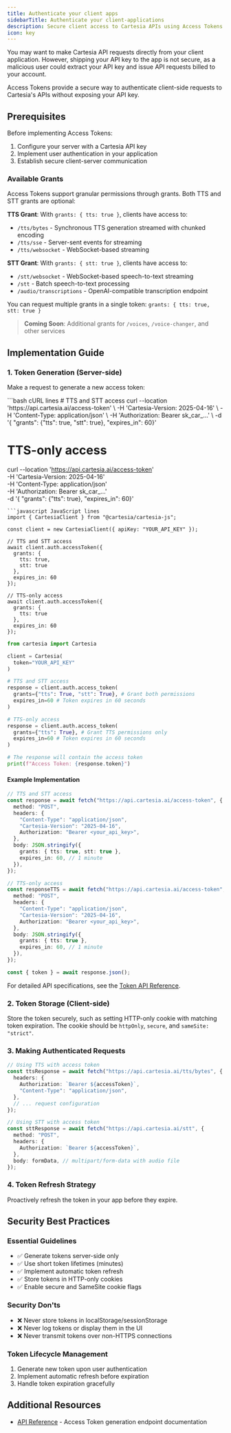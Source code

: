 ---
title: Authenticate your client apps
sidebarTitle: Authenticate your client-applications
description: Secure client access to Cartesia APIs using Access Tokens
icon: key
---
You may want to make Cartesia API requests directly from your client application. However, shipping your API key to the app is not secure, as a malicious user could extract your API key and issue API requests billed to your account.

Access Tokens provide a secure way to authenticate client-side requests to Cartesia's APIs without exposing your API key.

## Prerequisites

Before implementing Access Tokens:

1. Configure your server with a Cartesia API key
2. Implement user authentication in your application
3. Establish secure client-server communication

### Available Grants

Access Tokens support granular permissions through grants. Both TTS and STT grants are optional:

**TTS Grant**: With `grants: { tts: true }`, clients have access to:
- `/tts/bytes` - Synchronous TTS generation streamed with chunked encoding
- `/tts/sse` - Server-sent events for streaming
- `/tts/websocket` - WebSocket-based streaming

**STT Grant**: With `grants: { stt: true }`, clients have access to:
- `/stt/websocket` - WebSocket-based speech-to-text streaming
- `/stt` - Batch speech-to-text processing
- `/audio/transcriptions` - OpenAI-compatible transcription endpoint

You can request multiple grants in a single token: `grants: { tts: true, stt: true }`

> **Coming Soon**: Additional grants for `/voices`, `/voice-changer`, and other services

## Implementation Guide

### 1. Token Generation (Server-side)

Make a request to generate a new access token:

<CodeGroup>
```bash cURL lines
# TTS and STT access
curl --location 'https://api.cartesia.ai/access-token' \
  -H 'Cartesia-Version: 2025-04-16' \
  -H 'Content-Type: application/json' \
  -H 'Authorization: Bearer sk_car_...' \
  -d '{ "grants": {"tts": true, "stt": true}, "expires_in": 60}'

# TTS-only access
curl --location 'https://api.cartesia.ai/access-token' \
  -H 'Cartesia-Version: 2025-04-16' \
  -H 'Content-Type: application/json' \
  -H 'Authorization: Bearer sk_car_...' \
  -d '{ "grants": {"tts": true}, "expires_in": 60}'
```
```javascript JavaScript lines
import { CartesiaClient } from "@cartesia/cartesia-js";

const client = new CartesiaClient({ apiKey: "YOUR_API_KEY" });

// TTS and STT access
await client.auth.accessToken({
  grants: {
    tts: true,
    stt: true
  },
  expires_in: 60
});

// TTS-only access
await client.auth.accessToken({
  grants: {
    tts: true
  },
  expires_in: 60
});
```
```python Python lines
from cartesia import Cartesia

client = Cartesia(
  token="YOUR_API_KEY"
)

# TTS and STT access
response = client.auth.access_token(
  grants={"tts": True, "stt": True}, # Grant both permissions
  expires_in=60 # Token expires in 60 seconds
)

# TTS-only access
response = client.auth.access_token(
  grants={"tts": True}, # Grant TTS permissions only
  expires_in=60 # Token expires in 60 seconds
)

# The response will contain the access token
print(f"Access Token: {response.token}")
```
</CodeGroup>

#### Example Implementation

```typescript lines
// TTS and STT access
const response = await fetch("https://api.cartesia.ai/access-token", {
  method: "POST",
  headers: {
    "Content-Type": "application/json",
    "Cartesia-Version": "2025-04-16",
    Authorization: "Bearer <your_api_key>",
  },
  body: JSON.stringify({
    grants: { tts: true, stt: true },
    expires_in: 60, // 1 minute
  }),
});

// TTS-only access
const responseTTS = await fetch("https://api.cartesia.ai/access-token", {
  method: "POST",
  headers: {
    "Content-Type": "application/json",
    "Cartesia-Version": "2025-04-16",
    Authorization: "Bearer <your_api_key>",
  },
  body: JSON.stringify({
    grants: { tts: true },
    expires_in: 60, // 1 minute
  }),
});

const { token } = await response.json();
```

For detailed API specifications, see the [Token API Reference](/api-reference/auth/access-token).

### 2. Token Storage (Client-side)

Store the token securely, such as setting HTTP-only cookie with matching token expiration. The cookie should be `httpOnly`, `secure`, and `sameSite: "strict"`.

### 3. Making Authenticated Requests

```typescript lines
// Using TTS with access token
const ttsResponse = await fetch("https://api.cartesia.ai/tts/bytes", {
  headers: {
    Authorization: `Bearer ${accessToken}`,
    "Content-Type": "application/json",
  },
  // ... request configuration
});

// Using STT with access token
const sttResponse = await fetch("https://api.cartesia.ai/stt", {
  method: "POST",
  headers: {
    Authorization: `Bearer ${accessToken}`,
  },
  body: formData, // multipart/form-data with audio file
});
```

### 4. Token Refresh Strategy

Proactively refresh the token in your app before they expire.

## Security Best Practices

### Essential Guidelines

- ✅ Generate tokens server-side only
- ✅ Use short token lifetimes (minutes)
- ✅ Implement automatic token refresh
- ✅ Store tokens in HTTP-only cookies
- ✅ Enable secure and SameSite cookie flags

### Security Don'ts

- ❌ Never store tokens in localStorage/sessionStorage
- ❌ Never log tokens or display them in the UI
- ❌ Never transmit tokens over non-HTTPS connections

### Token Lifecycle Management

1. Generate new token upon user authentication
2. Implement automatic refresh before expiration
3. Handle token expiration gracefully

## Additional Resources

- [API Reference](/api-reference/auth/access-token) - Access Token generation endpoint documentation
